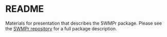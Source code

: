 # README

Materials for presentation that describes the SWMPr package.  Please see the [SWMPr repository](https://github.com/fawda123/swmpr) for a full package description.  